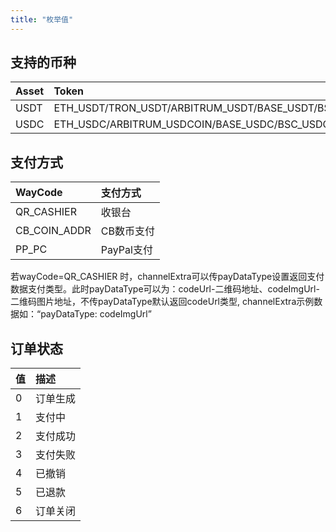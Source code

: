 ```yaml
---
title: "枚举值"
---
```


## 支持的币种

| **Asset** | **Token** |
| :---- | :----- |
| USDT     | ETH_USDT/TRON_USDT/ARBITRUM_USDT/BASE_USDT/BSC_USDT/MATIC_USDT/SOL_USDT   |
| USDC     | ETH_USDC/ARBITRUM_USDCOIN/BASE_USDC/BSC_USDC/MATIC_USDC2/SOL_USDC    |

## 支付方式

| **WayCode**  | **支付方式** |
| :----------- | :------- |
| QR_CASHIER   | 收银台      |
| CB_COIN_ADDR | CB数币支付   |
| PP_PC        | PayPal支付 |

<Card title="订单支付方式">
  若wayCode=QR_CASHIER 时，channelExtra可以传payDataType设置返回支付数据支付类型。此时payDataType可以为：codeUrl-二维码地址、codeImgUrl-二维码图片地址，不传payDataType默认返回codeUrl类型, channelExtra示例数据如：“payDataType: codeImgUrl”
</Card>

## 订单状态

| **值** | **描述** |
| :---- | :----- |
| 0     | 订单生成   |
| 1     | 支付中    |
| 2     | 支付成功   |
| 3     | 支付失败   |
| 4     | 已撤销    |
| 5     | 已退款    |
| 6     | 订单关闭   |